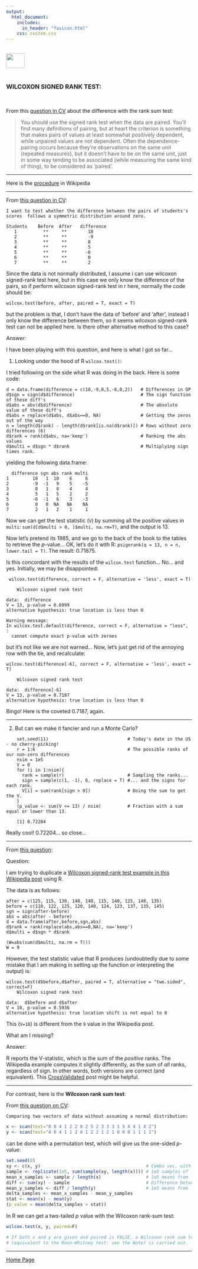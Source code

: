 ```yaml
---
output: 
  html_document:
    includes:
      in_header: "favicon.html" 
    css: custom.css
---
```


<br>
<a href="http://rinterested.github.io/statistics/index.html">
<img HEIGHT="40" WIDTH="50" src="https://cloud.githubusercontent.com/assets/9312897/10556783/a27a26fa-745c-11e5-9b1a-2d5bd737387a.PNG"></a>
<br><br>

### WILCOXON SIGNED RANK TEST:
<br>

From this [question in CV](http://stats.stackexchange.com/a/91038/67822) about the difference with the rank sum test:


> You should use the signed rank test when the data are paired. You'll find many definitions of pairing, but at heart the criterion is something that makes pairs of values at least somewhat positively dependent, while unpaired values are not dependent. Often the dependence-pairing occurs because they're observations on the same unit (repeated measures), but it doesn't have to be on the same unit, just in some way tending to be associated (while measuring the same kind of thing), to be considered as 'paired'.


---


Here is the [procedure](https://en.wikipedia.org/wiki/Wilcoxon_signed-rank_test#Test_procedure) in Wikipedia

---

From [this question in CV](http://stats.stackexchange.com/q/229358/67822):

```
I want to test whether the difference between the pairs of students's scores  follows a symmetric distribution around zero.
```

    Students	Before 	After 	difference
       1	      **	 **	       10
       2	      **	 **	       -9
       3	      **	 **	       8
       4	      **	 **	       5
       5	      **	 **	      -6
       6	      **	 **        0
       7	      **	 **	       2

Since the data is not normally distributed, I assume i can use wilcoxon signed-rank test here, but in this case we only  know the difference of the pairs, so if perform wilcoxon signed-rank test in r here, normally the code should be:

    wilcox.test(before, after, paired = T, exact = T)

but the problem is that, I don't have the data of 'before' and 'after', instead I only know the difference between them, so it seems wilcoxon signed-rank test can not be applied here. Is there other alternative method to this case? 

Answer:

I have been playing with this question, and here is what I got so far...

1. Looking under the hood of R `wilcox.test()`:

I tried following on the side what R was doing in the back. Here is some code:

    d = data.frame(difference = c(10,-9,8,5,-6,0,2))   # Differences in OP
    d$sgn = sign(d$difference)                         # The sign function of these diff's
    d$abs = abs(d$difference)                          # The absolute value of these diff's
    d$abs = replace(d$abs, d$abs==0, NA)               # Getting the zeros out of the way
    n = length(d$rank) - length(d$rank[is.na(d$rank)]) # Rows without zero differences (6)
    d$rank = rank(d$abs, na='keep')                    # Ranking the abs values
    d$multi = d$sgn * d$rank                           # Multiplying sign times rank.

yielding the following data.frame:

      difference sgn abs rank multi
    1         10   1  10    6     6
    2         -9  -1   9    5    -5
    3          8   1   8    4     4
    4          5   1   5    2     2
    5         -6  -1   6    3    -3
    6          0   0  NA   NA    NA
    7          2   1   2    1     1

Now we can get the test statistic (`V`) by summing all the positive values in `multi`: `sum(d[d$multi > 0, ]$multi, na.rm=T)`, and the output is $13$.

Now let's pretend its 1985, and we go to the back of the book to the tables to retrieve the $p$-value... OK, let's do it with R: `psignrank(q = 13, n = n, lower.tail = T)`. The result: $0.71875$.

Is this concordant with the results of the `wilcox.test` function... No... and yes. Initially, we may be disappointed:

     wilcox.test(difference, correct = F, alternative = 'less', exact = T)
    
    	Wilcoxon signed rank test
    
    data:  difference
    V = 13, p-value = 0.6999
    alternative hypothesis: true location is less than 0
    
    Warning message:
    In wilcox.test.default(difference, correct = F, alternative = "less",  :
      cannot compute exact p-value with zeroes

but it's not like we are not warned... Now, let's just get rid of the annoying row with the tie, and recalculate:

    wilcox.test(difference[-6], correct = F, alternative = 'less', exact = T)
    
    	Wilcoxon signed rank test
    
    data:  difference[-6]
    V = 13, p-value = 0.7187
    alternative hypothesis: true location is less than 0

Bingo! Here is the coveted $0.7187$, again.

---

2. But can we make it fancier and run a Monte Carlo?

```
    set.seed(11)                              # Today's date in the US - no cherry-picking!
    r = 1:6                                   # The possible ranks of our non-zero differences
    nsim = 1e5 
    V = 0 
    for (i in 1:nsim){ 
      rank = sample(r)                        # Sampling the ranks...
      sign = sample(c(1, -1), 6, replace = T) #... and the signs for each rank.
      V[i] = sum(rank[sign > 0])              # Doing the sum to get the V.
    } 
    (p_value <- sum(V <= 13) / nsim)          # Fraction with a sum equal or lower than 13.

    [1] 0.72204
```

Really cool! $0.72204$... so close...

---

From [this question](http://stats.stackexchange.com/q/229760/67822):

Question:


I am trying to duplicate a [Wilcoxon signed-rank test example in this Wikipedia post](https://en.wikipedia.org/wiki/Wilcoxon_signed-rank_test#Example) using R.


The data is as follows:

    after = c(125, 115, 130, 140, 140, 115, 140, 125, 140, 135)
    before = c(110, 122, 125, 120, 140, 124, 123, 137, 135, 145)
    sgn = sign(after-before)
    abs = abs(after - before)
    d = data.frame(after,before,sgn,abs)
    d$rank = rank(replace(abs,abs==0,NA), na='keep')
    d$multi = d$sgn * d$rank
    
    (W=abs(sum(d$multi, na.rm = T)))
    W = 9

However, the test statistic value that R produces (undoubtedly due to some mistake that I am making in setting up the function or interpreting the output) is:

    wilcox.test(d$before,d$after, paired = T, alternative = "two.sided", correct=F)
    	Wilcoxon signed rank test
    
    data:  d$before and d$after
    V = 18, p-value = 0.5936
    alternative hypothesis: true location shift is not equal to 0

This (`V=18`) is different from the `9` value in the Wikipedia post.

What am I missing?

Answer:

R reports the V-statistic, which is the sum of the *positive* ranks. The Wikipedia example computes it slightly differently, as the sum of *all* ranks, regardless of sign. In other words, both versions are correct (and equivalent). This [CrossValidated][1] post might be helpful.


  [1]: http://stats.stackexchange.com/questions/41620/output-of-one-tailed-wilcoxon-sign-rank-test-in-r

---

For contrast, here is the **Wilcoxon rank sum test**:

From [this question on CV](http://stats.stackexchange.com/q/26817/67822):

```
Comparing two vectors of data without assuming a normal distribution:
```

```r
x <- scan(text="8 8 4 1 2 2 0 2 5 2 3 3 3 1 5 4 4 1 4 2") 
y <- scan(text="4 0 4 1 1 2 0 1 2 2 1 2 1 0 0 0 1 1 1 1")
```

can be done with a permutation test, which will give us the one-sided $p$-value:

```r
set.seed(0)
xy <- c(x, y)                                        # Combo vec. with x and y combined. 40 entries.
sample <- replicate(1e5, sum(sample(xy, length(x)))) # 1e5 samples of length(x) w/o replac. from combo xy, returning the sum of their elements.
mean_x_samples <- sample / length(x)                 # 1e5 means from length(x) samples from xy
diff <- sum(xy) - sample                             # Difference between combo vec and samples
mean_y_samples <- diff / length(y)                   # 1e5 means from length(y) samples from xy
delta_samples <- mean_x_samples - mean_y_samples
stat <- mean(x) - mean(y)
(p_value = mean(delta_samples > stat))
```

In R we can get a two-tailed $p$ value with the Wilcoxon rank-sum test:

```r
wilcox.test(x, y, paired=F) 

# If both x and y are given and paired is FALSE, a Wilcoxon rank sum test 
# (equivalent to the Mann-Whitney test: see the Note) is carried out. 
```


---

<a href="http://rinterested.github.io/statistics/index.html">Home Page</a>
